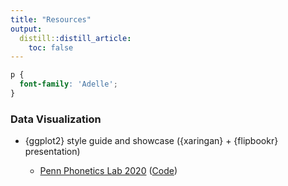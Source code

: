 ```yaml
---
title: "Resources"
output:
  distill::distill_article:
    toc: false
---
```


```css
p {
  font-family: 'Adelle';
}
```

### Data Visualization

- {ggplot2} style guide and showcase ({xaringan} + {flipbookr} presentation)

    - [Penn Phonetics Lab 2020](https://yjunechoe.netlify.app/flipbooks/p_lab_ggplot2_2020/p_lab_ggplot2.html) ([Code](https://gist.github.com/yjunechoe/b7bc540f290044ffebec0a9031d586df))
